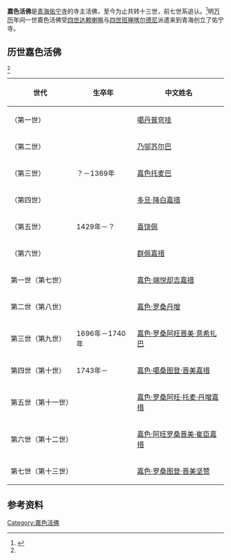{{refimprove|time=2017-07-30T04:32:23+00:00}}
'''嘉色活佛'''是[[青海|青海]][[佑宁寺|佑宁寺]]的寺主活佛，至今为止共转十三世，前七世系追认。<ref name=yn>{{cite book|title=佑宁寺志|chapter=佑宁寺主要活佛系统表|authors=朶藏, 蒲成|publisher=青海人民出版社|year=1990}}</ref>明[[万历|万历]]年间一世嘉色活佛受[[第四世达赖喇嘛·云丹嘉措|四世达赖喇嘛]]与[[第四世班禅额尔德尼·罗桑却吉坚赞|四世班禅喀尔德尼]]派遣来到青海创立了佑宁寺。

== 历世嘉色活佛 ==
<ref name=yn/>
{| class="wikitable" 
|- 
! 世代
! 生卒年
! 中文姓名
|-
| （第一世）
| 
| [[噶丹普穹哇|噶丹普穹哇]]
|-
| （第二世）
|
| [[乃邬苏尔巴|乃邬苏尔巴]]
|-
| （第三世）
| ？－1369年
| [[嘉色托麦巴|嘉色托麦巴]]
|-
| （第四世）
|
| [[多旦·降白嘉措|多旦·降白嘉措]]
|-
| （第五世）
| 1429年－？
| [[喜饶佩|喜饶佩]]
|-
| （第六世）
|
| [[群佩嘉措|群佩嘉措]]
|-
| 第一世（第七世）
|
| [[嘉色·端悦却吉嘉措|嘉色·端悦却吉嘉措]]
|-
| 第二世（第八世）
|
| [[嘉色·罗桑丹增|嘉色·罗桑丹增]]
|-
| 第三世（第九世）
| 1696年－1740年
| [[嘉色·罗桑阿旺晋美·意希扎巴|嘉色·罗桑阿旺晋美·意希扎巴]]
|-
| 第四世（第十世）
| 1743年－
| [[嘉色·噶桑图登·晋美嘉措|嘉色·噶桑图登·晋美嘉措]]
|-
| 第五世（第十一世）
|
| [[嘉色·罗桑阿旺·托麦·丹增嘉措|嘉色·罗桑阿旺·托麦·丹增嘉措]]
|-
| 第六世（第十二世）
|
| [[嘉色·阿旺罗桑晋美·崔臣嘉措|嘉色·阿旺罗桑晋美·崔臣嘉措]]
|-
| 第七世（第十三世）
|
| [[嘉色·罗桑图登·晋美坚赞|嘉色·罗桑图登·晋美坚赞]]
|}

== 参考资料 ==
{{reflist}}

{{藏传佛教活佛}}

[[Category:嘉色活佛|Category:嘉色活佛]]
